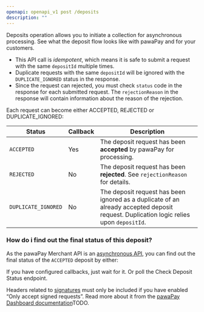 ```yaml
---
openapi: openapi_v1 post /deposits
description: ""
---
```

Deposits operation allows you to initiate a collection for asynchronous processing.
<Card title="Learn more!" icon="readme" href="/deposits" horizontal="true">
    See what the deposit flow looks like with pawaPay and for your customers.
</Card>

* This API call is <em>idempotent</em>, which means it is safe to submit a request with the same `depositId` multiple times. 
* Duplicate requests with the same `depositId` will be ignored with the `DUPLICATE_IGNORED` status in the response.
* Since the request can rejected, you must check `status` code in the response for each submitted request. The `rejectionReason` in the response will contain information about the reason of the rejection.

Each request can become either ACCEPTED, REJECTED or DUPLICATE_IGNORED:

Status | <Tooltip tip="Will a callback be delivered after receiving this status on initiation?">Callback</Tooltip> | Description
-------|----------|------------
`ACCEPTED` | Yes | The deposit request has been **accepted** by pawaPay for processing.
`REJECTED` | No | The deposit request has been **rejected**. See `rejectionReason` for details.
`DUPLICATE_IGNORED` | No | The deposit request has been ignored as a duplicate of an already accepted deposit request. Duplication logic relies upon `depositId`.


### How do i find out the final status of this deposit?
As the pawaPay Merchant API is an [asynchronous API](/implementation#asynchronous-api), you can find out the final status of the `ACCEPTED` deposit by either:

<CardGroup cols={2}>
    <Card title="Waiting for a callback" icon="webhook" href="deposit-callback" horizontal="true">
        If you have configured callbacks, just wait for it.
    </Card>
    <Card title="Checking the status" icon="code-compare" href="check-deposit-status" horizontal="true">
        Or poll the Check Deposit Status endpoint.
    </Card>
</CardGroup>

<Info>Headers related to [signatures](/using_the_api#signatures) must only be included if you have enabled “Only accept signed requests”. Read more about it from the [pawaPay Dashboard documentation]()TODO.</Info>